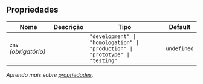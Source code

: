 
## Propriedades

| Nome | Descrição | Tipo | Default |
| ---- | --------- | ---- | ------- |
| `env` _(obrigatório)_ |  | <code>"development" &#124; "homologation" &#124; "production" &#124; "prototype" &#124; "testing"</code> | `undefined` |

*Aprenda mais sobre <a href="/alcance/docs/components/introducao#propriedades" class="alc-link">propriedades</a>.*
